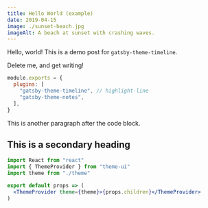 ```yaml
---
title: Hello World (example)
date: 2019-04-15
image: ./sunset-beach.jpg
imageAlt: A beach at sunset with crashing waves.
---
```


Hello, world! This is a demo post for `gatsby-theme-timeline`.

Delete me, and get writing!

```js:title=gatsby-config.js
module.exports = {
  plugins: [
    "gatsby-theme-timeline", // highlight-line
    "gatsby-theme-notes",
  ],
}
```

This is another paragraph after the code block.

## This is a secondary heading

```jsx
import React from "react"
import { ThemeProvider } from "theme-ui"
import theme from "./theme"

export default props => (
  <ThemeProvider theme={theme}>{props.children}</ThemeProvider>
)
```
